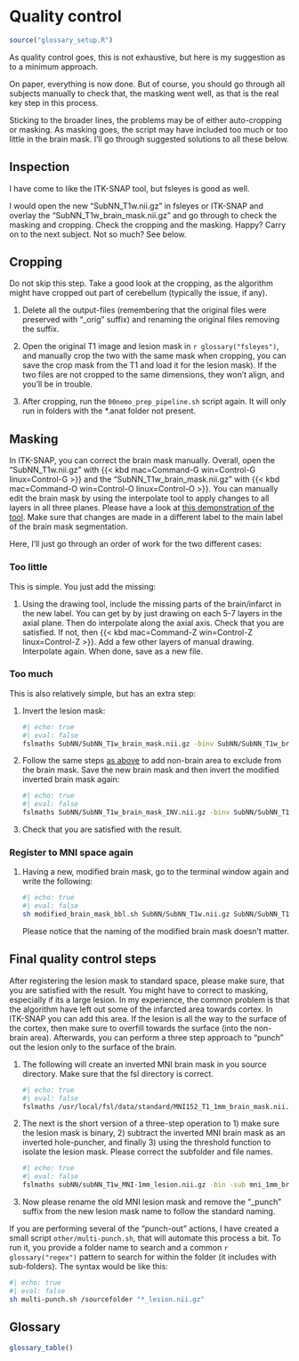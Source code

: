 # Quality control {#qc}

```r
source("glossary_setup.R")
```

As quality control goes, this is not exhaustive, but here is my suggestion as to a minimum approach.

On paper, everything is now done. But of course, you should go through all subjects manually to check that, the masking went well, as that is the real key step in this process.

Sticking to the broader lines, the problems may be of either auto-cropping or masking. As masking goes, the script may have included too much or too little in the brain mask. I'll go through suggested solutions to all these below.

## Inspection

I have come to like the ITK-SNAP tool, but fsleyes is good as well.

I would open the new "SubNN_T1w.nii.gz" in fsleyes or ITK-SNAP and overlay the "SubNN_T1w_brain_mask.nii.gz" and go through to check the masking and cropping. Check the cropping and the masking. Happy? Carry on to the next subject. Not so much? See below.

## Cropping

Do not skip this step. Take a good look at the cropping, as the algorithm might have cropped out part of cerebellum (typically the issue, if any). 

1.  Delete all the output-files (remembering that the original files were preserved with "\_orig" suffix) and renaming the original files removing the suffix. 

1.  Open the original T1 image and lesion mask in `r glossary("fsleyes")`, and manually crop the two with the same mask when cropping, you can save the crop mask from the T1 and load it for the lesion mask). If the two files are not cropped to the same dimensions, they won't align, and you'll be in trouble. 

1.  After cropping, run the `00nemo_prep_pipeline.sh` script again. It will only run in folders with the *.anat folder not present.

## Masking

In ITK-SNAP, you can correct the brain mask manually. Overall, open the "SubNN_T1w.nii.gz" with {{< kbd mac=Command-G win=Control-G linux=Control-G >}} and the "SubNN_T1w_brain_mask.nii.gz" with {{< kbd mac=Command-O win=Control-O linux=Control-O >}}. You can manually edit the brain mask by using the interpolate tool to apply changes to all layers in all three planes. Please have a look at [this demonstration of the tool](https://youtu.be/watch?v=ZVmINdWk5R4). Make sure that changes are made in a different label to the main label of the brain mask segmentation.

Here, I'll just go through an order of work for the two different cases: 

### Too little {#too-little}

This is simple. You just add the missing:

1.  Using the drawing tool, include the missing parts of the brain/infarct in the new label. You can get by by just drawing on each 5-7 layers in the axial plane. Then do interpolate along the axial axis. Check that you are satisfied. If not, then {{< kbd mac=Command-Z win=Control-Z linux=Control-Z >}}. Add a few other layers of manual drawing. Interpolate again. When done, save as a new file.

### Too much {#too-much}

This is also relatively simple, but has an extra step:

1.  Invert the lesion mask:

    ```bash
    #| echo: true
    #| eval: false     
    fslmaths SubNN/SubNN_T1w_brain_mask.nii.gz -binv SubNN/SubNN_T1w_brain_mask_INV.nii.gz
    ```

1.  Follow the same steps [as above](#too-little) to add non-brain area to exclude from the brain mask. Save the new brain mask and then invert the modified inverted brain mask again:

    ```bash
    #| echo: true
    #| eval: false     
    fslmaths SubNN/SubNN_T1w_brain_mask_INV.nii.gz -binv SubNN/SubNN_T1w_brain_mask_MODIFIED.nii.gz
    ```

1.  Check that you are satisfied with the result.

### Register to MNI space again

1.  Having a new, modified brain mask, go to the terminal window again and write the following:

    ```bash
    #| echo: true
    #| eval: false     
    sh modified_brain_mask_bbl.sh SubNN/SubNN_T1w.nii.gz SubNN/SubNN_T1w_brain_mask_MODIFIED.nii.gz
    ```
    
    Please notice that the naming of the modified brain mask doesn't matter.

## Final quality control steps {#final-qc}

After registering the lesion mask to standard space, please make sure, that you are satisfied with the result. You might have to correct to masking, especially if its a large lesion. In my experience, the common problem is that the algorithm have left out some of the infarcted area towards cortex. In ITK-SNAP you can add this area. If the lesion is all the way to the surface of the cortex, then make sure to overfill towards the surface (into the non-brain area). Afterwards, you can perform a three step approach to "punch" out the lesion only to the surface of the brain.

1.  The following will create an inverted MNI brain mask in you source directory. Make sure that the fsl directory is correct.

    ```bash
    #| echo: true
    #| eval: false
    fslmaths /usr/local/fsl/data/standard/MNI152_T1_1mm_brain_mask.nii.gz -binv mni_1mm_brain_mask_inv.nii.gz
    ```

1.  The next is the short version of a three-step operation to 1) make sure the lesion mask is binary, 2) subtract the inverted MNI brain mask as an inverted hole-puncher, and finally 3) using the threshold function to isolate the lesion mask. Please correct the subfolder and file names.

    ```bash
    #| echo: true
    #| eval: false
    fslmaths subNN/subNN_T1w_MNI-1mm_lesion.nii.gz -bin -sub mni_1mm_brain_mask_inv.nii.gz -thr 0  subNN/subNN_T1w_MNI-1mm_lesion_punch.nii.gz
    ```

1.  Now please rename the old MNI lesion mask and remove the "_punch" suffix from the new lesion mask name to follow the standard naming.


If you are performing several of the "punch-out" actions, I have created a small script `other/multi-punch.sh`, that will automate this process a bit. To run it, you provide a folder name to search and a common `r glossary("regex")` pattern to search for within the folder (it includes with sub-folders). The syntax would be like this:

```bash
#| echo: true
#| eval: false
sh multi-punch.sh /sourcefolder "*_lesion.nii.gz"
```

## Glossary

```r
glossary_table()
```